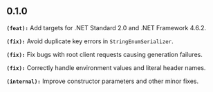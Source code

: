 ## 0.1.0
**`(feat):`** Add targets for .NET Standard 2.0 and .NET Framework 4.6.2.

**`(fix):`** Avoid duplicate key errors in `StringEnumSerializer`.

**`(fix):`** Fix bugs with root client requests causing generation failures.

**`(fix):`** Correctly handle environment values and literal header names.

**`(internal):`** Improve constructor parameters and other minor fixes.

